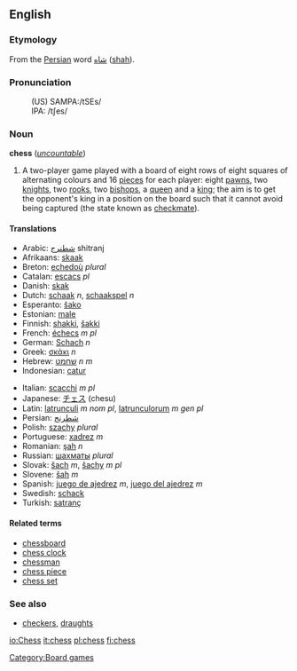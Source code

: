 ==English==
===Etymology===
From the [[Persian]] word [[شاه]] ([[shah]]).

===Pronunciation===
:(US) SAMPA:/tSEs/
:IPA: /tʃes/

===Noun===
'''chess''' (''[[uncountable]]'')
# A two-player game played with a board of eight rows of eight squares of alternating colours and 16 [[piece]]s for each player: eight [[pawn]]s, two [[knight]]s, two [[rook]]s, two [[bishop]]s, a [[queen]] and a [[king]]; the aim is to get the opponent's king in a position on the board such that it cannot avoid being captured (the state known as [[checkmate]]).

====Translations====
{{top}}
*Arabic:  [[شطنرج]] shitranj
*Afrikaans:  [[skaak]]
*Breton: [[echedoù]] ''plural''
*Catalan: [[escacs]] ''pl''
*Danish: [[skak]]
*Dutch: [[schaak]] ''n'', [[schaakspel]] ''n'' <!--Wikipedia has "schaken"-->
*Esperanto: [[ŝako]]
*Estonian: [[male]]
*Finnish: [[shakki]], [[šakki]]
*French: [[échecs]] ''m pl''
*German: [[Schach]] ''n''
*Greek: [[σκάκι]] ''n''
*Hebrew: [[שחמט]] ''n'' ''m''
*Indonesian: [[catur]]
{{mid}}
*Italian: [[scacchi]] ''m pl''
*Japanese: [[チェス]] (chesu)
*Latin: [[latrunculi]] ''m nom pl'', [[latrunculorum]] ''m gen pl''
*Persian: [[شطرنج]]
*Polish: [[szachy]] ''plural''
*Portuguese: [[xadrez]] ''m''
*Romanian: [[şah]] ''n''
*Russian: [[шахматы]] ''plural''
*Slovak: [[šach]] ''m'', [[šachy]] ''m pl''
*Slovene: [[šah]] ''m''
*Spanish: [[juego de ajedrez]] ''m'', [[juego del ajedrez]] ''m'' <!--Wikipedia has "ajedrez"-->
*Swedish: [[schack]]
*Turkish: [[satranç]]
{{bottom}}

====Related terms====
*[[chessboard]]
*[[chess clock]]
*[[chessman]]
*[[chess piece]]
*[[chess set]]

===See also===
{{Wikipedia}}
{{Wikibooks}}
*[[checkers]], [[draughts]]

[[Category:Board games]]

[[io:Chess]]
[[it:chess]]
[[pl:chess]]
[[fi:chess]]